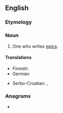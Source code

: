 ==English==

===Etymology===
{{suffix|en|epic|ist}}

===Noun===
{{en-noun}}

# One who writes [[epic]]s.

====Translations====
{{trans-top|epics writer}}
* Finnish: {{t|fi|eepikko}}
* German: {{t+|de|Epiker|m}}
{{trans-mid}}
* Serbo-Croatian: {{t+|sh|epičar|m}}, {{t+|sh|epik|m}}
{{trans-bottom}}

===Anagrams===
* {{anagrams|en|a=ceiipst|PETSCII}}
